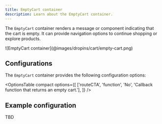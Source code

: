 ```yaml
---
title: EmptyCart container
description: Learn about the EmptyCart container.
---
```



The `EmptyCart` container renders a message or component indicating that the cart is empty.
It can provide navigation options to continue shopping or explore products.

<Diagram caption="EmptyCart container">
  ![EmptyCart container](@images/dropins/cart/empty-cart.png)
</Diagram>


## Configurations

The `EmptyCart` container provides the following configuration options:

<OptionsTable
  compact
  options={[
    ['routeCTA', 'function', 'No', 'Callback function that returns an empty cart.'],
      ]}
/>

## Example configuration

TBD

